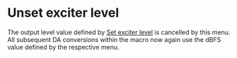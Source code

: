 # Unset exciter level

The output level value defined by [Set exciter level](/en/help/macro/set-exciter-level) is cancelled by this menu. All subsequent DA conversions within the macro now again use the dBFS value defined by the respective menu.

